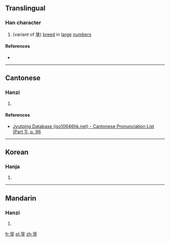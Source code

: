 {{also|孳}}
==Translingual==

===Han character===
{{Han char|rn=39|rad=子|as=11|sn=14|four=|canj=YIND|ids=⿱茲子}}

# (variant of [[孳]]) [[breed]] in [[large]] [[number]]s

====References====
* {{Han ref|kx=0280.211|hdz=21017.090|uh=5B76|ud=23414}}

----

==Cantonese==

===Hanzi===
{{yue-hanzi|jyut=[[zi1]], [[zi3]]|y=ji1, ji3}}

# {{defn|lang=yue|sort=子11}}

====References====
* [http://www.iso10646hk.net/jp/document/download.jsp Jyutping Database (iso10646hk.net) - Cantonese Pronunciation List (Part 1), p. 96]

----

==Korean==

===Hanja===
{{ko-hanja|hangeul=자|rv=ja|mr=cha|y=ca}}

# {{defn|lang=ko|sort=子11}}

----

==Mandarin==

===Hanzi===
{{cmn-hanzi|pin=[[zī]] ([[zi1]])|wg=tzu<sup>1</sup>}}

# {{defn|lang=cmn|sort=子11}}

[[fr:孶]]
[[pl:孶]]
[[zh:孶]]
